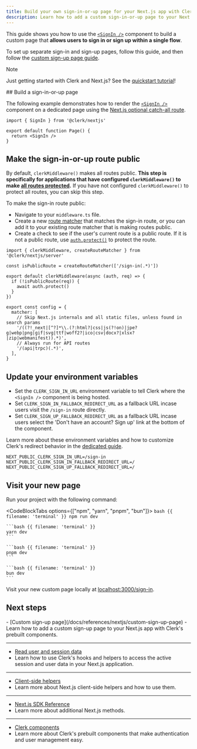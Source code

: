 ```yaml
---
title: Build your own sign-in-or-up page for your Next.js app with Clerk
description: Learn how to add a custom sign-in-or-up page to your Next.js app with Clerk's prebuilt components.
---
```


This guide shows you how to use the [`<SignIn />`](/docs/components/authentication/sign-in) component to build a custom page that **allows users to sign in or sign up within a single flow**.

To set up separate sign-in and sign-up pages, follow this guide, and then follow the [custom sign-up page guide](/docs/references/nextjs/custom-sign-up-page).

> [!NOTE]
> Just getting started with Clerk and Next.js? See the [quickstart tutorial](/docs/quickstarts/nextjs)!

<Steps>
  ## Build a sign-in-or-up page

  The following example demonstrates how to render the [`<SignIn />`](/docs/components/authentication/sign-in) component on a dedicated page using the [Next.js optional catch-all route](https://nextjs.org/docs/pages/building-your-application/routing/dynamic-routes#catch-all-segments).

  ```tsx {{ filename: 'app/sign-in/[[...sign-in]]/page.tsx' }}
  import { SignIn } from '@clerk/nextjs'

  export default function Page() {
    return <SignIn />
  }
  ```

  ## Make the sign-in-or-up route public

  By default, `clerkMiddleware()` makes all routes public. **This step is specifically for applications that have configured `clerkMiddleware()` to make [all routes protected](/docs/references/nextjs/clerk-middleware#protect-all-routes).** If you have not configured `clerkMiddleware()` to protect all routes, you can skip this step.

  To make the sign-in route public:

  - Navigate to your `middleware.ts` file.
  - Create a new [route matcher](/docs/references/nextjs/clerk-middleware#create-route-matcher) that matches the sign-in route, or you can add it to your existing route matcher that is making routes public.
  - Create a check to see if the user's current route is a public route. If it is not a public route, use [`auth.protect()`](/docs/references/nextjs/auth#protect) to protect the route.

  ```tsx {{ filename: 'middleware.ts' }}
  import { clerkMiddleware, createRouteMatcher } from '@clerk/nextjs/server'

  const isPublicRoute = createRouteMatcher(['/sign-in(.*)'])

  export default clerkMiddleware(async (auth, req) => {
    if (!isPublicRoute(req)) {
      await auth.protect()
    }
  })

  export const config = {
    matcher: [
      // Skip Next.js internals and all static files, unless found in search params
      '/((?!_next|[^?]*\\.(?:html?|css|js(?!on)|jpe?g|webp|png|gif|svg|ttf|woff2?|ico|csv|docx?|xlsx?|zip|webmanifest)).*)',
      // Always run for API routes
      '/(api|trpc)(.*)',
    ],
  }
  ```

  ## Update your environment variables

  - Set the `CLERK_SIGN_IN_URL` environment variable to tell Clerk where the `<SignIn />` component is being hosted.
  - Set `CLERK_SIGN_IN_FALLBACK_REDIRECT_URL` as a fallback URL incase users visit the `/sign-in` route directly.
  - Set `CLERK_SIGN_UP_FALLBACK_REDIRECT_URL` as a fallback URL incase users select the 'Don't have an account? Sign up' link at the bottom of the component.

  Learn more about these environment variables and how to customize Clerk's redirect behavior in the [dedicated guide](/docs/guides/custom-redirects).

  ```env {{ filename: '.env' }}
  NEXT_PUBLIC_CLERK_SIGN_IN_URL=/sign-in
  NEXT_PUBLIC_CLERK_SIGN_IN_FALLBACK_REDIRECT_URL=/
  NEXT_PUBLIC_CLERK_SIGN_UP_FALLBACK_REDIRECT_URL=/
  ```

  ## Visit your new page

  Run your project with the following command:

  <CodeBlockTabs options={["npm", "yarn", "pnpm", "bun"]}>
    ```bash {{ filename: 'terminal' }}
    npm run dev
    ```

    ```bash {{ filename: 'terminal' }}
    yarn dev
    ```

    ```bash {{ filename: 'terminal' }}
    pnpm dev
    ```

    ```bash {{ filename: 'terminal' }}
    bun dev
    ```
  </CodeBlockTabs>

  Visit your new custom page locally at [localhost:3000/sign-in](http://localhost:3000/sign-in).
</Steps>

## Next steps

<Cards>
  - [Custom sign-up page](/docs/references/nextjs/custom-sign-up-page)
  - Learn how to add a custom sign-up page to your Next.js app with Clerk's prebuilt components.

  ---

  - [Read user and session data](/docs/references/nextjs/read-session-data)
  - Learn how to use Clerk's hooks and helpers to access the active session and user data in your Next.js application.

  ---

  - [Client-side helpers](/docs/references/nextjs/overview#client-side-helpers)
  - Learn more about Next.js client-side helpers and how to use them.

  ---

  - [Next.js SDK Reference](/docs/references/nextjs/overview)
  - Learn more about additional Next.js methods.

  ---

  - [Clerk components](/docs/components/overview)
  - Learn more about Clerk's prebuilt components that make authentication and user management easy.
</Cards>
